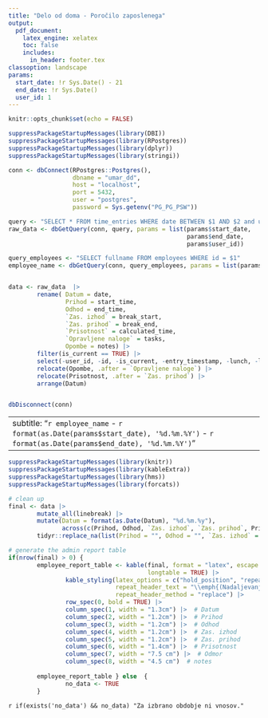 ```yaml
---
title: "Delo od doma - Poročilo zaposlenega"
output:
  pdf_document:
    latex_engine: xelatex
    toc: false
    includes:
      in_header: footer.tex
classoption: landscape
params:
  start_date: !r Sys.Date() - 21
  end_date: !r Sys.Date()
  user_id: 1
---
```


```r
knitr::opts_chunk$set(echo = FALSE)
```


```r
suppressPackageStartupMessages(library(DBI))
suppressPackageStartupMessages(library(RPostgres))
suppressPackageStartupMessages(library(dplyr))
suppressPackageStartupMessages(library(stringi))

conn <- dbConnect(RPostgres::Postgres(),
                  dbname = "umar_dd",
                  host = "localhost",
                  port = 5432,
                  user = "postgres",
                  password = Sys.getenv("PG_PG_PSW"))

query <- "SELECT * FROM time_entries WHERE date BETWEEN $1 AND $2 and user_id= $3"
raw_data <- dbGetQuery(conn, query, params = list(params$start_date, 
                                                  params$end_date,
                                                  params$user_id))

query_employees <- "SELECT fullname FROM employees WHERE id = $1"
employee_name <- dbGetQuery(conn, query_employees, params = list(params$user_id))


data <- raw_data  |> 
        rename( Datum = date,
                Prihod = start_time,
                Odhod = end_time,
                `Zas. izhod` = break_start,
                `Zas. prihod` = break_end,
                `Prisotnost` = calculated_time,
                `Opravljene naloge` = tasks,
                Opombe = notes) |> 
        filter(is_current == TRUE) |> 
        select(-user_id, -id, -is_current, -entry_timestamp, -lunch, -lunch_mins) |> 
        relocate(Opombe, .after = `Opravljene naloge`) |> 
        relocate(Prisotnost, .after = `Zas. prihod`) |> 
        arrange(Datum) 


dbDisconnect(conn)
```

---
subtitle: "`r employee_name` - `r format(as.Date(params$start_date), '%d.%m.%Y')` - `r format(as.Date(params$end_date), '%d.%m.%Y')`"
---

```r
suppressPackageStartupMessages(library(knitr))
suppressPackageStartupMessages(library(kableExtra))
suppressPackageStartupMessages(library(hms))
suppressPackageStartupMessages(library(forcats))

# clean up
final <- data |> 
        mutate_all(linebreak) |>  
        mutate(Datum = format(as.Date(Datum), "%d.%m.%y"),
               across(c(Prihod, Odhod, `Zas. izhod`, `Zas. prihod`, Prisotnost), ~format(as.POSIXct(., format="%H:%M:%S"), "%H:%M"))) |> 
        tidyr::replace_na(list(Prihod = "", Odhod = "", `Zas. izhod` = "", `Zas. prihod` = "", Prisotnost = "", `Odmor` = "", notes = ""))

# generate the admin report table
if(nrow(final) > 0) {
        employee_report_table <- kable(final, format = "latex", escape = FALSE, booktabs = TRUE, 
                                       longtable = TRUE) |>
                kable_styling(latex_options = c("hold_position", "repeat_header", "striped"),
                              repeat_header_text = "\\emph{(Nadaljevanje tabele)}",
                              repeat_header_method = "replace") |> 
                row_spec(0, bold = TRUE) |>
                column_spec(1, width = "1.3cm") |>  # Datum
                column_spec(2, width = "1.2cm") |>  # Prihod
                column_spec(3, width = "1.2cm") |>  # Odhod
                column_spec(4, width = "1.2cm") |>  # Zas. izhod
                column_spec(5, width = "1.2cm") |>  # Zas. prihod
                column_spec(6, width = "1.4cm") |>  # Prisotnost
                column_spec(7, width = "7.5 cm") |>  # Odmor
                column_spec(8, width = "4.5 cm")  # notes
        
        employee_report_table } else  {
                no_data <- TRUE
        }

```

`r if(exists('no_data') && no_data) "Za izbrano obdobje ni vnosov."`

